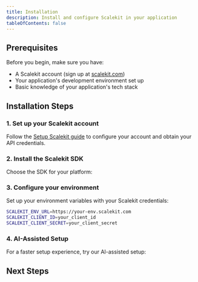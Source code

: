 ```yaml
---
title: Installation
description: Install and configure Scalekit in your application
tableOfContents: false
---
```



## Prerequisites

Before you begin, make sure you have:

- A Scalekit account (sign up at [scalekit.com](https://scalekit.com))
- Your application's development environment set up
- Basic knowledge of your application's tech stack

## Installation Steps

### 1. Set up your Scalekit account

Follow the [Setup Scalekit guide](/guides/setup-scalekit) to configure your account and obtain your API credentials.

### 2. Install the Scalekit SDK

Choose the SDK for your platform:

<CardGrid>
  <LinkCard
    title="Node.js SDK"
    description="Install via npm or yarn"
    href="/dev-kit/sdks/overview"
  />
  <LinkCard
    title="Python SDK"
    description="Install via pip"
    href="/dev-kit/sdks/overview"
  />
  <LinkCard
    title="Go SDK"
    description="Install via go get"
    href="/dev-kit/sdks/overview"
  />
  <LinkCard
    title="Java SDK"
    description="Install via Maven or Gradle"
    href="/dev-kit/sdks/overview"
  />
</CardGrid>

### 3. Configure your environment

Set up your environment variables with your Scalekit credentials:

```bash
SCALEKIT_ENV_URL=https://your-env.scalekit.com
SCALEKIT_CLIENT_ID=your_client_id
SCALEKIT_CLIENT_SECRET=your_client_secret
```

### 4. AI-Assisted Setup

For a faster setup experience, try our AI-assisted setup:

<LinkCard
  title="AI-Assisted Setup"
  description="Get personalized setup instructions powered by AI"
  href="/dev-kit/resources/ai-assisted-setup"
/>

## Next Steps

<CardGrid>
  <LinkCard
    title="Choose Your Auth Method"
    description="Select the authentication approach that fits your needs"
    href="/authenticate/welcome"
  />
</CardGrid>
